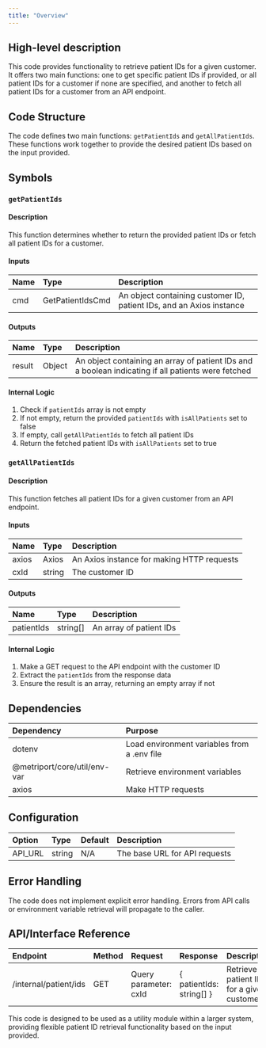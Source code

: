 ```yaml
---
title: "Overview"
---
```


## High-level description
This code provides functionality to retrieve patient IDs for a given customer. It offers two main functions: one to get specific patient IDs if provided, or all patient IDs for a customer if none are specified, and another to fetch all patient IDs for a customer from an API endpoint.

## Code Structure
The code defines two main functions: `getPatientIds` and `getAllPatientIds`. These functions work together to provide the desired patient IDs based on the input provided.

## Symbols

### `getPatientIds`
#### Description
This function determines whether to return the provided patient IDs or fetch all patient IDs for a customer.

#### Inputs
| Name | Type | Description |
|:-----|:-----|:------------|
| cmd | GetPatientIdsCmd | An object containing customer ID, patient IDs, and an Axios instance |

#### Outputs
| Name | Type | Description |
|:-----|:-----|:------------|
| result | Object | An object containing an array of patient IDs and a boolean indicating if all patients were fetched |

#### Internal Logic
1. Check if `patientIds` array is not empty
2. If not empty, return the provided `patientIds` with `isAllPatients` set to false
3. If empty, call `getAllPatientIds` to fetch all patient IDs
4. Return the fetched patient IDs with `isAllPatients` set to true

### `getAllPatientIds`
#### Description
This function fetches all patient IDs for a given customer from an API endpoint.

#### Inputs
| Name | Type | Description |
|:-----|:-----|:------------|
| axios | Axios | An Axios instance for making HTTP requests |
| cxId | string | The customer ID |

#### Outputs
| Name | Type | Description |
|:-----|:-----|:------------|
| patientIds | string[] | An array of patient IDs |

#### Internal Logic
1. Make a GET request to the API endpoint with the customer ID
2. Extract the `patientIds` from the response data
3. Ensure the result is an array, returning an empty array if not

## Dependencies
| Dependency | Purpose |
|:-----------|:--------|
| dotenv | Load environment variables from a .env file |
| @metriport/core/util/env-var | Retrieve environment variables |
| axios | Make HTTP requests |

## Configuration
| Option | Type | Default | Description |
|:-------|:-----|:--------|:------------|
| API_URL | string | N/A | The base URL for API requests |

## Error Handling
The code does not implement explicit error handling. Errors from API calls or environment variable retrieval will propagate to the caller.

## API/Interface Reference
| Endpoint | Method | Request | Response | Description |
|:---------|:-------|:--------|:---------|:------------|
| /internal/patient/ids | GET | Query parameter: cxId | \{ patientIds: string[] \} | Retrieve all patient IDs for a given customer |

This code is designed to be used as a utility module within a larger system, providing flexible patient ID retrieval functionality based on the input provided.
